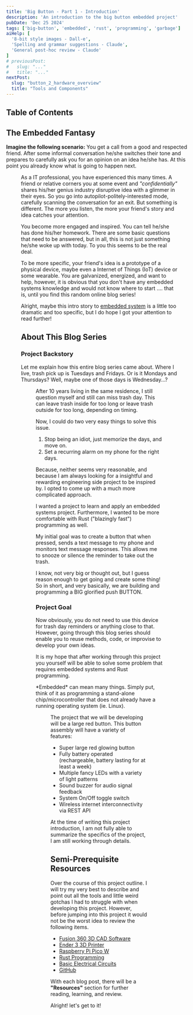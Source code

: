 ```yaml
---
title: 'Big Button - Part 1 - Introduction'
description: 'An introduction to the big button embedded project'
pubDate: 'Dec 25 2024'
tags: ['big-button', 'embedded', 'rust', 'programming', 'garbage']
aiHelp: [
  '8-bit style images - Dall-e',
  'Spelling and grammar suggestions - Claude',
  'General post-hoc review - Claude'
]
# previousPost:
#   slug: "..."
#   title: "..."
nextPost: 
  slug: "button_2_hardware_overview"
  title: "Tools and Components"
---
```


## Table of Contents

## The Embedded Fantasy

**Imagine the following scenario:** You get a call from a good and respected
friend. After some informal conversation he/she switches their tone and prepares to
carefully ask you for an opinion on an idea he/she has. At this point you already
know what is going to happen next.

<Figure
  src={friendsTalking} 
  caption="Your enthusiastic buddy talking to you"
  url="https://youtu.be/n4AUY-v1nsE?si=WDsR5LdRPsaF5Pkm"
/>

As a IT professional, you have experienced
this many times. A friend or relative corners you at some event and
*"confidentially"* shares his/her genius industry disruptive idea with a glimmer in their eyes.
So you go into autopilot-politely-interested mode, carefully scanning the conversation
for an exit. But something is different. The more you listen, the more your
friend's story and idea catches your attention.

You become more engaged and inspired.
You can tell he/she has done his/her homework. There are some basic questions that
need to be answered, but in all, this is not just something he/she woke up with
today. To you this seems to be the real deal.

To be more specific, your friend's idea is a prototype of a physical device,
maybe even a Internet of Things (IoT) device or some wearable. You are galvanized, energized,
and want to help, however, it is obvious that you don't have any embedded
systems knowledge and would not know where to start .... that is, until you
find this random online blog series!

Alright, maybe this intro story to [embedded system](https://en.wikipedia.org/wiki/Embedded_system)
is a little too dramatic and too specific, but I do hope I got your attention to read further!

## About This Blog Series

### Project Backstory

Let me explain how this entire blog series came about.
Where I live, trash pick up is Tuesdays and Fridays. Or is it Mondays and
Thursdays? Well, maybe one of those days is Wednesday...?

<Figure
  src={trashPickup} 
  url="https://www.youtube.com/watch?v=fysFwSfdQzc"
/>

After 10 years living in the same residence, I still question myself and still can
miss trash day. This can leave trash inside for too long or leave
trash outside for too long, depending on timing.

Now, I could do two very easy things to solve this issue.

1. Stop being an idiot, just memorize the days, and move on.
2. Set a recurring alarm on my phone for the right days.

Because, neither seems very reasonable, and because I am always looking
for a insightful and rewarding engineering side project to be inspired by.
I opted to come up with a much more complicated approach.

I wanted a project to learn and
apply an embedded systems project. Furthermore, I wanted to be more
comfortable with Rust ("blazingly fast") programming as well.

My initial goal was to create a button that when pressed, sends a
text message to my phone and monitors text message responses.
This allows me to snooze or silence the reminder to take out the trash.

I know, not very big or thought out, but I guess reason enough to
get going and create some thing! So in short, and very basically,
we are building and programming a <span class="text-red-500 font-bold">BIG glorified push BUTTON</span>.


### Project Goal

Now obviously, you do not need to use this device for trash day reminders
or anything close to that. However, going through this blog series should
enable you to reuse methods, code, or improvise to develop your own ideas.

It is my hope that after working through this
project you yourself will be able to solve some problem that requires
embedded systems and Rust programming.

<Aside variant="note">
  *Embedded* can mean many things. Simply put, think of it as programming
  a stand-alone chip/microcontroller that does not already have a
  running operating system (ie. Linux).
</Aside>

<Figure
  src={redButton} 
  url="https://www.youtube.com/watch?v=VCLxJd1d84s"
/>

The project that we will be developing will be a large red button. This
button assembly will have a variety of features:

- Super large red glowing button
- Fully battery operated (rechargeable, battery lasting for at least a week)
- Multiple fancy LEDs with a variety of light patterns
- Sound buzzer for audio signal feedback
- System On/Off toggle switch
- Wireless internet interconnectivity via REST API

At the time of writing this project introduction, I am not fully able to summarize
the specifics of the project, I am still working through details. 

## Semi-Prerequisite Resources

Over the course of this project outline. I will try my very best to describe
and point out all the tools and little weird gotchas I had to struggle with when
developing this project. However, before jumping into this project it would not
be the worst idea to review the following items. 

- [Fusion 360 3D CAD Software](https://www.autodesk.com/products/fusion-360/overview?term=1-YEAR&tab=subscription)
- [Ender 3 3D Printer](https://www.creality.com/products/ender-3-3d-printer)
- [Raspberry Pi Pico W](https://www.raspberrypi.com/products/raspberry-pi-pico-2/)
- [Rust Programming](https://www.rust-lang.org/)
- [Basic Electrical Circuits](https://www.12voltplanet.co.uk/electrical-circuit-basics.html)
- [GitHub](https://github.com/)

With each blog post, there will be a **"Resources"** section for further
reading, learning, and review.

<span class="text-accentColor font-bold">
  Alright! let's get to it!
</span>
